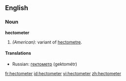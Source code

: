 ==English==

===Noun===
'''hectometer'''

# ''(American):'' variant of [[hectometre]].

====Translations====
*Russian: [[гектометр]] (gektométr)

[[fr:hectometer]]
[[id:hectometer]]
[[vi:hectometer]]
[[zh:hectometer]]